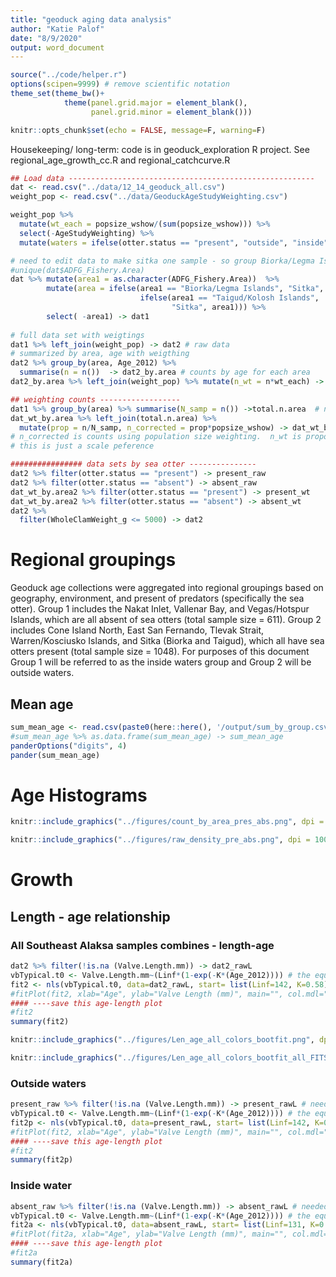 ```yaml
---
title: "geoduck aging data analysis"
author: "Katie Palof"
date: "8/9/2020"
output: word_document
---
```


```r
source("../code/helper.r")
options(scipen=9999) # remove scientific notation
theme_set(theme_bw()+ 
            theme(panel.grid.major = element_blank(),
                  panel.grid.minor = element_blank()))

knitr::opts_chunk$set(echo = FALSE, message=F, warning=F)
```

Housekeeping/ long-term: code is in geoduck_exploration R project. See regional_age_growth_cc.R and regional_catchcurve.R

```r
## Load data -------------------------------------------------------
dat <- read.csv("../data/12_14_geoduck_all.csv")
weight_pop <- read.csv("../data/GeoduckAgeStudyWeighting.csv")

weight_pop %>% 
  mutate(wt_each = popsize_wshow/(sum(popsize_wshow))) %>% 
  select(-AgeStudyWeighting) %>% 
  mutate(waters = ifelse(otter.status == "present", "outside", "inside")) -> weight_pop

# need to edit data to make sitka one sample - so group Biorka/Legma Islands and Taigud/Kolosh Islands together
#unique(dat$ADFG_Fishery.Area)
dat %>% mutate(area1 = as.character(ADFG_Fishery.Area))  %>% 
        mutate(area = ifelse(area1 == "Biorka/Legma Islands", "Sitka", 
                             ifelse(area1 == "Taigud/Kolosh Islands", 
                                    "Sitka", area1))) %>% 
        select( -area1) -> dat1
  
# full data set with weigtings
dat1 %>% left_join(weight_pop) -> dat2 # raw data
# summarized by area, age with weigthing
dat2 %>% group_by(area, Age_2012) %>% 
  summarise(n = n())  -> dat2_by.area # counts by age for each area 
dat2_by.area %>% left_join(weight_pop) %>% mutate(n_wt = n*wt_each) -> dat_wt_by.area # counts by age/area with weighting

## weighting counts ------------------
dat1 %>% group_by(area) %>% summarise(N_samp = n()) ->total.n.area  # number sampled in each area
dat_wt_by.area %>% left_join(total.n.area) %>% 
  mutate(prop = n/N_samp, n_corrected = prop*popsize_wshow) -> dat_wt_by.area2
# n_corrected is counts using population size weighting.  n_wt is proportion using same weighting
# this is just a scale peference

################ data sets by sea otter ---------------
dat2 %>% filter(otter.status == "present") -> present_raw
dat2 %>% filter(otter.status == "absent") -> absent_raw
dat_wt_by.area2 %>% filter(otter.status == "present") -> present_wt
dat_wt_by.area2 %>% filter(otter.status == "absent") -> absent_wt
dat2 %>% 
  filter(WholeClamWeight_g <= 5000) -> dat2
```


# Regional groupings
Geoduck age collections were aggregated into regional groupings based on geography, environment, and present of predators (specifically the sea otter).  Group 1 includes the Nakat Inlet, Vallenar Bay, and Vegas/Hotspur Islands, which are all absent of sea otters (total sample size = 611).  Group 2 includes Cone Island North, East San Fernando, Tlevak Strait, Warren/Kosciusko Islands, and Sitka (Biorka and Taigud), which all have sea otters present (total sample size = 1048).  For purposes of this document Group 1 will be referred to as the inside waters group and Group 2 will be outside waters.

## Mean age {-}

```r
sum_mean_age <- read.csv(paste0(here::here(), '/output/sum_by_group.csv'))
#sum_mean_age %>% as.data.frame(sum_mean_age) -> sum_mean_age
panderOptions("digits", 4)
pander(sum_mean_age)
```

# Age Histograms {-}

```r
knitr::include_graphics("../figures/count_by_area_pres_abs.png", dpi = 100)
```


```r
knitr::include_graphics("../figures/raw_density_pre_abs.png", dpi = 100)
```

# Growth {-}

## Length - age relationship {-}

### All Southeast Alaksa samples combines - length-age {-}
```r
dat2 %>% filter(!is.na (Valve.Length.mm)) -> dat2_rawL
vbTypical.t0 <- Valve.Length.mm~(Linf*(1-exp(-K*(Age_2012)))) # the equation to fit
fit2 <- nls(vbTypical.t0, data=dat2_rawL, start= list(Linf=142, K=0.58))
#fitPlot(fit2, xlab="Age", ylab="Valve Length (mm)", main="", col.mdl="red") 
#### ----save this age-length plot 
#fit2
summary(fit2)

```

```r
knitr::include_graphics("../figures/Len_age_all_colors_bootfit.png", dpi = 100)
```

```r
knitr::include_graphics("../figures/Len_age_all_colors_bootfit_all_FITS.png", dpi = 100)
```

### Outside waters {-}

```r
present_raw %>% filter(!is.na (Valve.Length.mm)) -> present_rawL # needed to remove rows without length measurements
vbTypical.t0 <- Valve.Length.mm~(Linf*(1-exp(-K*(Age_2012)))) # the equation to fit
fit2p <- nls(vbTypical.t0, data=present_rawL, start= list(Linf=142, K=0.58))
#fitPlot(fit2, xlab="Age", ylab="Valve Length (mm)", main="", col.mdl="red") 
#### ----save this age-length plot 
#fit2
summary(fit2p)

```

### Inside water {-}

```r
absent_raw %>% filter(!is.na (Valve.Length.mm)) -> absent_rawL # needed to remove rows without length measurements
vbTypical.t0 <- Valve.Length.mm~(Linf*(1-exp(-K*(Age_2012)))) # the equation to fit
fit2a <- nls(vbTypical.t0, data=absent_rawL, start= list(Linf=131, K=0.44))
#fitPlot(fit2a, xlab="Age", ylab="Valve Length (mm)", main="", col.mdl="red") 
#### ----save this age-length plot 
#fit2a
summary(fit2a)

```


